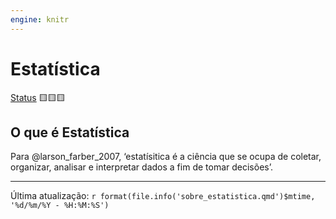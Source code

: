 ```yaml
---
engine: knitr
---
```


# Estatística

[Status](convencoes.html#status-do-material) 🟨🟨🟨

## O que é Estatística

Para @larson_farber_2007, 'estatísitica é a ciência que se ocupa de coletar, organizar, analisar e interpretar dados a fim de tomar decisões'.


------------------------------------------------------------------------

Última atualização: `r format(file.info('sobre_estatistica.qmd')$mtime, '%d/%m/%Y - %H:%M:%S')`
